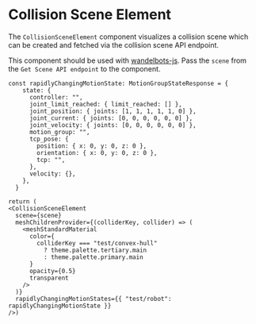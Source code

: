 
<Meta of={CollisionSceneElement} />

# Collision Scene Element

The `CollisionSceneElement` component visualizes a collision scene which can be created and fetched via the collision scene API endpoint.

This component should be used with [wandelbots-js](https://github.com/wandelbotsgmbh/wandelbots-js). Pass the `scene` from the `Get Scene API endpoint` to the component.

```tsx
const rapidlyChangingMotionState: MotionGroupStateResponse = {
    state: {
      controller: "",
      joint_limit_reached: { limit_reached: [] },
      joint_position: { joints: [1, 1, 1, 1, 1, 0] },
      joint_current: { joints: [0, 0, 0, 0, 0, 0] },
      joint_velocity: { joints: [0, 0, 0, 0, 0, 0] },
      motion_group: "",
      tcp_pose: {
        position: { x: 0, y: 0, z: 0 },
        orientation: { x: 0, y: 0, z: 0 },
        tcp: "",
      },
      velocity: {},
    },
  }

return (
<CollisionSceneElement
  scene={scene}
  meshChildrenProvider={(colliderKey, collider) => (
    <meshStandardMaterial
      color={
        colliderKey === "test/convex-hull"
          ? theme.palette.tertiary.main
          : theme.palette.primary.main
      }
      opacity={0.5}
      transparent
    />
  )}
  rapidlyChangingMotionStates={{ "test/robot": rapidlyChangingMotionState }}
/>)
```

<Story of={CollisionSceneElement.CollisionSceneElementSt} />

